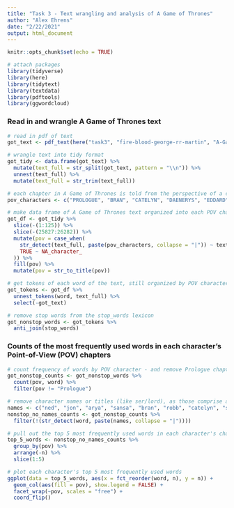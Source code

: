 ```yaml
---
title: "Task 3 - Text wrangling and analysis of A Game of Thrones"
author: "Alex Ehrens"
date: "2/22/2021"
output: html_document
---
```


```r
knitr::opts_chunk$set(echo = TRUE)

# attach packages
library(tidyverse)
library(here)
library(tidytext)
library(textdata)
library(pdftools)
library(ggwordcloud)
```

### Read in and wrangle A Game of Thrones text 

```r
# read in pdf of text
got_text <- pdf_text(here("task3", "fire-blood-george-rr-martin", "A-Game-of-Thrones-George-RR-Martin.pdf"))
```

```r
# wrangle text into tidy format
got_tidy <- data.frame(got_text) %>% 
  mutate(text_full = str_split(got_text, pattern = "\\n")) %>% 
  unnest(text_full) %>%
  mutate(text_full = str_trim(text_full))

# each chapter in A Game of Thrones is told from the perspective of a certain character, so I'm creating a list of characters with point-of-view chapters (including the Prologue)
pov_characters <- c("PROLOGUE", "BRAN", "CATELYN", "DAENERYS", "EDDARD", "JON", "ARYA", "TYRION", "SANSA")

# make data frame of A Game of Thrones text organized into each POV character's chapter
got_df <- got_tidy %>% 
  slice(-(1:125)) %>%
  slice(-(25827:26282)) %>% 
  mutate(pov = case_when(
    str_detect(text_full, paste(pov_characters, collapse = "|")) ~ text_full, # detecting strings that include any of the POV character names 
    TRUE ~ NA_character_
  )) %>% 
  fill(pov) %>% 
  mutate(pov = str_to_title(pov))
```

```r
# get tokens of each word of the text, still organized by POV character
got_tokens <- got_df %>% 
  unnest_tokens(word, text_full) %>% 
  select(-got_text)

# remove stop words from the stop_words lexicon
got_nonstop_words <- got_tokens %>% 
  anti_join(stop_words)
```

### Counts of the most frequently used words in each character's Point-of-View (POV) chapters

```r
# count frequency of words by POV character - and remove Prologue chapter
got_nonstop_counts <- got_nonstop_words %>% 
  count(pov, word) %>% 
  filter(pov != "Prologue")

# remove character names or titles (like ser/lord), as those comprise a lot of the most frequently-used words (also removing 'king's' because 'king' is already listed)
names <- c("ned", "jon", "arya", "sansa", "bran", "robb", "catelyn", "ser", "lord", "dany", "khal", "drogo", "jorah", "robert", "sansa", "joffrey", "tyrion", "stark", "bronn", "septa", "luwin", "hodor", "littlefinger", "sam", "lannister", "tywin", "syrio", "eddard")
nonstop_no_names_counts <- got_nonstop_counts %>% 
  filter(!(str_detect(word, paste(names, collapse = "|"))))

# pull out the top 5 most frequently used words in each character's chapters
top_5_words <- nonstop_no_names_counts %>% 
  group_by(pov) %>% 
  arrange(-n) %>% 
  slice(1:5)
```

```r
# plot each character's top 5 most frequently used words
ggplot(data = top_5_words, aes(x = fct_reorder(word, n), y = n)) +
  geom_col(aes(fill = pov), show.legend = FALSE) +
  facet_wrap(~pov, scales = "free") +
  coord_flip()
```

